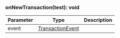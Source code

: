 

### onNewTransaction(test): void



| Parameter       | Type |  Description |
| --------------- | -------- | -------- |
| event | [TransactionEvent](#transactionevent) |   |
